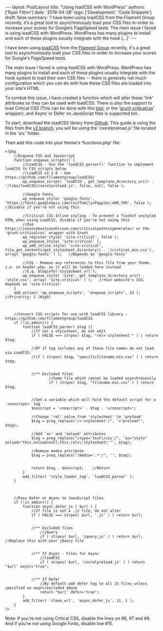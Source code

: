 \-\-- layout: PostLayout title: \"Using loadCSS with WordPress\" authors: \[\'Ryan Fitton\'\] date: \'2019-04-28\' tags: \[\'Development\', \'Code Snippets\'\] draft: false summary: \'I have been using loadCSS from the Filament Group recently, it&#8217;s a great tool to asynchronously load your CSS files in-order to increase your scores for Google&#8217;s PageSpeed tests. The main issue I faced is using loadCSS with WordPress. WordPress has many plugins to install and each of these plugins usually integrate with the hook \[&hellip;\]\' \-\--

I have been using [loadCSS](https://github.com/filamentgroup/loadCSS) from the [Filament Group](https://github.com/filamentgroup/loadCSS) recently, it's a great tool to asynchronously load your CSS files in-order to increase your scores for Google's PageSpeed tests.

The main issue I faced is using loadCSS with WordPress. WordPress has many plugins to install and each of these plugins usually integrate with the hook system to load their own CSS files -- there is generally not much configuration which you can do with how these CSS files are loaded into your site's HTML.

To combat this issue, I have created a function which will alter these 'link' attributes so they can be used with loadCSS. There is also the support to load Critical CSS (This can be done with this [tool](https://jonassebastianohlsson.com/criticalpathcssgenerator/), or the '[grunt-criticalcss](https://github.com/filamentgroup/grunt-criticalcss)' wrapper), and Async or Defer on JavaScript files is supported too.

To start, download the loadCSS library from [Github](https://github.com/filamentgroup/loadCSS/releases/tag/v2.1.0). This guide is using the files from the [v2 branch](https://github.com/filamentgroup/loadCSS/releases/tag/v2.1.0), you will be using the 'cssrelpreload.js' file located in the 'src' folder.

Then add this code into your theme's 'functions.php' file:

``` language-php
<?php
    //Enqueue CSS and Javascript
    function enqueue_scripts() {
        //LoadCSS - Use the 'loadCSS_parser()' function to implement loadCSS to CSS scripts below
        //LoadCSS v2.1.0 - See https://github.com/filamentgroup/loadCSS/
        wp_enqueue_script( 'loadCSS', get_template_directory_uri() . '/libs/loadCSS/cssrelpreload.js', false, null, false );
        
        //Google Fonts
        wp_enqueue_style( 'google-fonts', 'https://fonts.googleapis.com/css?family=Poppins:400,700', false );   //Disable if you're not using this
        
        //Critical CSS Inline styling - To prevent a flashof unstyled HTML when using LoadCSS, disable if you're not using this
        //Use https://jonassebastianohlsson.com/criticalpathcssgenerator/ or the 'grunt-criticalcss' wrapper with Grunt
        wp_register_style( 'site-critical', false );
        wp_enqueue_style( 'site-critical' );
        wp_add_inline_style( 'site-critical', file_get_contents(get_stylesheet_directory() . '/critical.min.css'), array( 'google-fonts' ) );   //Depends on 'google-fonts'

        //CSS - Remove any references to this file from your theme. i.e. in header.php, as it will be loaded here instead
        //E.g. bloginfo('stylesheet_url');
        wp_enqueue_style( 'site', get_template_directory_uri() . 'style.css', array( 'site-critical' ) );   //Your website's CSS, depends on 'site-critical'
    }
    add_action( 'wp_enqueue_scripts', 'enqueue_scripts', 15 );   //Prirority: 1 (High)



    //Convert CSS scripts for use with loadCSS library - https://github.com/filamentgroup/loadCSS
    if (!is_admin()) {
        function loadCSS_parser( $tag ){
            //If not a stylesheet, do not edit
            if ( FALSE === strpos( $tag, "rel='stylesheet'" ) ) return $tag;

            //Of if tag includes any of these file names do not load via LoadCSS:
            //if ( strpos( $tag, "specificfilename.min.css" ) ) return $tag;


            //** Excluded files
                    //Some file which cannot be loaded asynchronously 
                    if ( strpos( $tag, "filename.min.css" ) ) return $tag;
            
            
            //Set a variable which will hold the default script for a '<noscript>' tag
            $noscript = '<noscript>' . $tag . '</noscript>';
            
            //Change 'rel' value from 'stylesheet' to 'preload'
            $tag = preg_replace("/='stylesheet'/", '="preload"', $tag);
            
            //Add 'as' and 'onload' attributes
            $tag = preg_replace("/type='text\/css'/", 'as="style" onload="this.onload=null;this.rel=\'stylesheet\'"', $tag);
            
            //Remove media attribute
            $tag = preg_replace("/media='.*'/", '', $tag);
            
            
            return $tag . $noscript;    //Return
        }
        add_filter( 'style_loader_tag', 'loadCSS_parser' );
    }



    //Pass Defer or Async to JavaScript files
    if (!is_admin()) {
        function async_defer_js ( $url ) {
            //If file is not a .js file, do not alter
            if ( FALSE === strpos( $url, '.js' ) ) return $url;
            
            
            //** Excluded files
                //jQuery
                if ( strpos( $url, 'jquery.js' ) ) return $url;         //Replace this with your jQuery file
            
            
            //** If Async - Files for Async
                //loadCSS
                if ( strpos( $url, 'cssrelpreload.js' ) ) return "$url' async='true";
            
            
            //** If Defer
                //By default add defer tag to all JS files unless specified as async/excluded above
                return "$url' defer='true";
        }
        add_filter( 'clean_url', 'async_defer_js', 11, 1 );
    }
?>
```

Note: If you're not using Critical CSS, disable the lines on #6, #7 and #8. And if you're not using Google Fonts, disable line #15.
